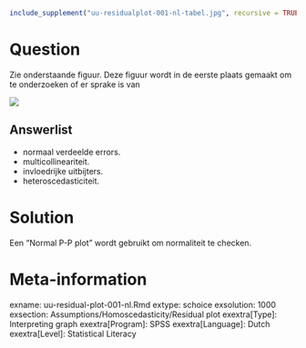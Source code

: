 ```r
include_supplement("uu-residualplot-001-nl-tabel.jpg", recursive = TRUE)
```

Question
========
Zie onderstaande figuur. Deze figuur wordt in de eerste plaats gemaakt om te onderzoeken of er sprake is van 

![](uu-residualplot-001-nl-tabel.jpg)

Answerlist
----------
* normaal verdeelde errors.
* multicollineariteit.
* invloedrijke uitbijters.
* heteroscedasticiteit.


Solution
========

Een "Normal P-P plot" wordt gebruikt om normaliteit te checken. 

Meta-information
================
exname: uu-residual-plot-001-nl.Rmd
extype: schoice
exsolution: 1000
exsection: Assumptions/Homoscedasticity/Residual plot
exextra[Type]: Interpreting graph
exextra[Program]: SPSS
exextra[Language]: Dutch
exextra[Level]: Statistical Literacy